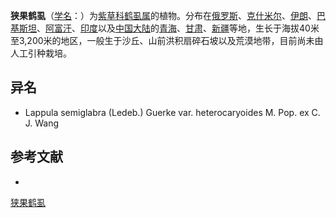 {{Speciesbox
| name = 狭果鹤虱
| status = 
| status_system = 
| image =
| genus = Lappula
| species = semiglabra
| authority = (Ledeb.) Guerke
* 狭果鹤虱 ''L. s.'' var. ''semiglabra''
* [[异形狭果鹤虱|异形狭果鹤虱]] ''L. s.'' var. ''heterocaryoides''
}}

'''狭果鹤虱'''（[[学名|学名]]：{{lang|la|''Lappula semiglabra''}}）为[[紫草科|紫草科]][[鹤虱属|鹤虱属]]的植物。分布在[[俄罗斯|俄罗斯]]、[[克什米尔|克什米尔]]、[[伊朗|伊朗]]、[[巴基斯坦|巴基斯坦]]、[[阿富汗|阿富汗]]、[[印度|印度]]以及[[中国大陆|中国大陆]]的[[青海|青海]]、[[甘肃|甘肃]]、[[新疆|新疆]]等地，生长于海拔40米至3,200米的地区，一般生于沙丘、山前洪积扇碎石坡以及荒漠地带，目前尚未由人工引种栽培。

== 异名 ==
* Lappula semiglabra (Ledeb.) Guerke var. heterocaryoides M. Pop. ex C. J. Wang

== 参考文献 ==
<div class="references-small">
* {{cite web| url =http://www.bioinfo.cn/db05/KmzwSpecies.php?action=view&id=2194| title =狭果鹤虱（原变种）| work =《中国高等植物数据库全库》| publisher =中国科学院微生物研究所| author =昆明植物研究所| accessdate =2009-02-23| deadurl =yes| archiveurl =https://web.archive.org/web/20160305041450/http://www.bioinfo.cn/db05/KmzwSpecies.php?action=view&id=2194| archivedate =2016-03-05}}
</div>
{{Taxonbar|from=Q15225888}}

[[Category:鹤虱属|狭果鹤虱]]


{{植物小作品}}